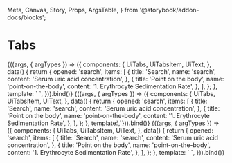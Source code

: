   Meta, Canvas, Story, Props, ArgsTable,
} from '@storybook/addon-docs/blocks';

<Meta
  title="Organisms/Tabs"
  component={UiTabs}
/>

# Tabs

<Canvas>
  <Story
    name="Common"
  >
    {((args, { argTypes }) => ({
      components: {
        UiTabs,
        UiTabsItem,
        UiText,
      },
      data() {
        return {
          opened: 'search',
          items: [
            {
              title: 'Search',
              name: 'search',
              content: 'Serum uric acid concentration',
            },
            {
              title: 'Point on the body',
              name: 'point-on-the-body',
              content: '1. Erythrocyte Sedimentation Rate',
            },
          ],
        };
      },
      template: `<UiTabs v-model="opened">
        <template
          v-for="(item, key) in items"
          :key="key"
        >
          <UiTabsItem
            :name="item.name"
            :title="item.title"
          >
            <UiText>{{ item.content }}</UiText>
          </UiTabsItem>
        </template>
      </UiTabs>`,
    })).bind()}
  </Story>
</Canvas>

<Canvas>
  <Story
    name="[example] adjusted to design"
    parameters={{
      layout: 'full',
    }}
  >
    {((args, { argTypes }) => ({
      components: {
        UiTabs,
        UiTabsItem,
        UiText,
      },
      data() {
        return {
          opened: 'search',
          items: [
            {
              title: 'Search',
              name: 'search',
              content: 'Serum uric acid concentration',
            },
            {
              title: 'Point on the body',
              name: 'point-on-the-body',
              content: '1. Erythrocyte Sedimentation Rate',
            },
          ],
        };
      },
      template: `<UiTabs v-model="opened" style="--tabs-padding: 0 var(--space-20); --tabs-underline-x-default: var(--space-20); margin: -8px">
        <template
          v-for="(item, key) in items"
          :key="key"
        >
          <UiTabsItem
            :name="item.name"
            :title="item.title"
          >
            <UiText>{{ item.content }}</UiText>
          </UiTabsItem>
        </template>
      </UiTabs>`,
    })).bind()}
  </Story>
</Canvas>

<Canvas>
  <Story
    name="Fixed"
  >
    {((args, { argTypes }) => ({
      components: {
        UiTabs,
        UiTabsItem,
        UiText,
      },
      data() {
        return {
          opened: 'search',
          items: [
            {
              title: 'Search',
              name: 'search',
              content: 'Serum uric acid concentration',
            },
            {
              title: 'Point on the body',
              name: 'point-on-the-body',
              content: '1. Erythrocyte Sedimentation Rate',
            },
          ],
        };
      },
      template: `<UiTabs
        v-model="opened"
        class="ui-tabs--fixed"
      >
        <template
          v-for="(item, key) in items"
          :key="key"
        >
          <UiTabsItem
            :name="item.name"
            :title="item.title"
          >
            <UiText>{{ item.content }}</UiText>
          </UiTabsItem>
        </template>
      </UiTabs>`,
    })).bind()}
  </Story>
</Canvas>